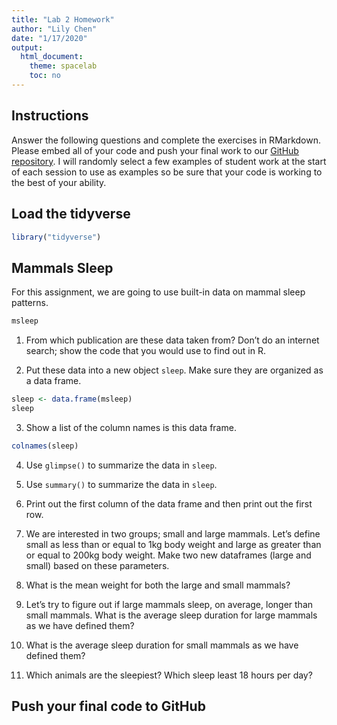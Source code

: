 ```yaml
---
title: "Lab 2 Homework"
author: "Lily Chen"
date: "1/17/2020"
output:
  html_document:
    theme: spacelab
    toc: no
---
```


## Instructions
Answer the following questions and complete the exercises in RMarkdown. Please embed all of your code and push your final work to our [GitHub repository](https://github.com/FRS417-DataScienceBiologists). I will randomly select a few examples of student work at the start of each session to use as examples so be sure that your code is working to the best of your ability.

## Load the tidyverse
```r
library("tidyverse")
```

## Mammals Sleep
For this assignment, we are going to use built-in data on mammal sleep patterns.  
```r
msleep
```

1. From which publication are these data taken from? Don't do an internet search; show the code that you would use to find out in R.

2. Put these data into a new object `sleep`. Make sure they are organized as a data frame.  
```r
sleep <- data.frame(msleep)
sleep
```


3. Show a list of the column names is this data frame.
```r
colnames(sleep)
```


4. Use `glimpse()` to summarize the data in `sleep`.


5. Use `summary()` to summarize the data in `sleep`.


6. Print out the first column of the data frame and then print out the first row.


7. We are interested in two groups; small and large mammals. Let's define small as less than or equal to 1kg body weight and large as greater than or equal to 200kg body weight. Make two new dataframes (large and small) based on these parameters.  


8. What is the mean weight for both the large and small mammals?


9. Let's try to figure out if large mammals sleep, on average, longer than small mammals. What is the average sleep duration for large mammals as we have defined them?


10. What is the average sleep duration for small mammals as we have defined them?


11. Which animals are the sleepiest? Which sleep least 18 hours per day?  


## Push your final code to GitHub